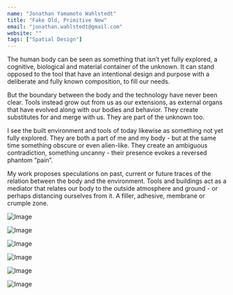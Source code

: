 ```yaml
---
name: "Jonathan Yamamoto Wahlstedt"
title: "Fake Old, Primitive New"
email: "jonathan.wahlstedt@gmail.com"
website: ""
tags: ["Spatial Design"]
---
```


The human body can be seen as something that isn’t yet fully explored, a cognitive, biological and material container of the unknown. It can stand opposed to the tool that have an intentional design and purpose with a deliberate and fully known composition, to fill our needs. 

But the boundary between the body and the technology have never been clear. Tools instead grow out from us as our extensions, as external organs that have evolved along with our bodies and behavior. They create substitutes for and merge with us. They are part of the unknown too.

I see the built environment and tools of today likewise as something not yet fully explored. They are both a part of me and my body - but at the same time something obscure or even alien-like. They create an ambiguous contradiction, something uncanny - their presence evokes a reversed phantom ”pain”.

My work proposes speculations on past, current or future traces of the relation between the body and the environment. Tools and buildings act as a mediator that relates our body to the outside atmosphere and ground - or perhaps distancing ourselves from it. A filler, adhesive, membrane or crumple zone.

![Image](../../images/jonathan_wahlstedt/ma_sd_jonathan_wahlstedt_01-2.jpg "#### Fake Old, Primitive New")

![Image](../../images/jonathan_wahlstedt/ma_sd_jonathan_wahlstedt_02-2.jpg "#### Fake Old, Primitive New")

![Image](../../images/jonathan_wahlstedt/ma_sd_jonathan_wahlstedt_03-2.jpg "#### Fake Old, Primitive New")

![Image](../../images/jonathan_wahlstedt/ma_sd_jonathan_wahlstedt_04-2.jpg "#### Fake Old, Primitive New")

![Image](../../images/jonathan_wahlstedt/ma_sd_jonathan_wahlstedt_05-2.jpg "#### Fake Old, Primitive New")

![Image](../../images/jonathan_wahlstedt/ma_sd_jonathan_wahlstedt_06-2.jpg "#### Fake Old, Primitive New")



